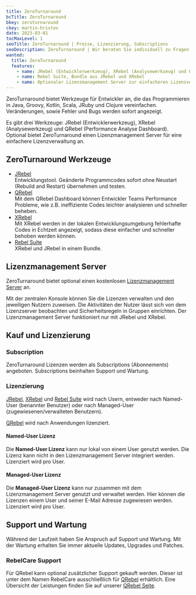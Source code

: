 ```yaml
---
title: ZeroTurnaround
bcTitle: ZeroTurnaround
bkey: zeroturnaround
ckey: martin-hristov
date: 2023-03-01
tocMaxLevel: 1
seoTitle: ZeroTurnaround | Preise, Lizenzierung, Subscriptions
seoDescription: ZeroTurnaround | Wir beraten Sie individuell zu Fragen bei Lizenzierung und Kosten.
wanted:
  title: ZeroTurnaround
  features:
    - name: JRebel (Entwicklerwerkzeug), XRebel (Analysewerkzeug) und QRebel (Performance Analyse Dashboard)
    - name: Rebel Suite, Bundle aus JRebel und XRebel
    - name: Optionaler Lizenzmanagement Server zur einfacheren Lizenzverwaltung
---
```




<Intro>

ZeroTurnaround bietet Werkzeuge für Entwickler an, die das Programmieren in Java, Groovy, Kotlin, Scala, JRuby und Clojure vereinfachen. Veränderungen, sowie Fehler und Bugs werden sofort angezeigt.

Es gibt drei Werkzeuge: JRebel (Entwicklerwerkzeug), XRebel (Analysewerkzeug) und QRebel (Performance Analyse Dashboard). Optional bietet ZeroTurnaround einen Lizenzmanagement Server für eine einfachere Lizenzverwaltung an.

</Intro>

<TOC />



## ZeroTurnaround Werkzeuge

<ArrowList>

- [JRebel](/hersteller/zeroturnaround/jrebel/) <br />
Entwicklungstool. Geänderte Programmcodes sofort ohne Neustart (Rebuild and Restart) übernehmen und testen.
- [QRebel](/hersteller/zeroturnaround/qrebel/) <br />
Mit dem QRebel Dashboard können Entwickler Teams Performance Probleme, wie z.B. ineffiziente Codes leichter analysieren und schneller beheben.
- [XRebel](/hersteller/zeroturnaround/xrebel/) <br />
Mit XRebel werden in der lokalen Entwicklungsumgebung fehlerhafte Codes in Echtzeit angezeigt, sodass diese einfacher und schneller behoben werden können.
- [Rebel Suite](/hersteller/zeroturnaround/rebel-suite/)  <br />
XRebel und JRebel in einem Bundle.

</ArrowList>

## Lizenzmanagement Server

ZeroTurnaround bietet optional einen kostenlosen [Lizenzmanagement Server](https://www.jrebel.com/products/licenses/on-premise) an.

Mit der zentralen Konsole können Sie die Lizenzen verwalten und den jeweiligen Nutzern zuweisen. Die Aktivitäten der Nutzer lässt sich von dem Lizenzserver beobachten und Sicherheitsregeln in Gruppen einrichten. Der Lizenzmanagement Server funktioniert nur mit JRebel und XRebel.

## Kauf und Lizenzierung

### Subscription

ZeroTurnaround Lizenzen werden als Subscriptions (Abonnements) angeboten. Subscriptions beinhalten Support und Wartung.

### Lizenzierung

[JRebel](/hersteller/zeroturnaround/jrebel/), [XRebel](/hersteller/zeroturnaround/xrebel/) und [Rebel Suite](/hersteller/zeroturnaround/rebel-suite/) wird nach Usern, entweder nach Named-User (benannter Benutzer) oder nach Managed-User (zugewiesenen/verwalteten Benutzern).

[QRebel](/hersteller/zeroturnaround/qrebel/) wird nach Anwendungen lizenziert.

#### Named-User Lizenz

Die **Named-User Lizenz** kann nur lokal von einem User genutzt werden. Die Lizenz kann nicht in den Lizenzmanagement Server integriert werden. Lizenziert wird pro User.


#### Managed-User Lizenz

Die **Managed-User Lizenz** kann nur zusammen mit dem Lizenzmanagement Server genutzt und verwaltet werden. Hier können die Lizenzen einem User und seiner E-Mail Adresse zugewiesen werden. Lizenziert wird pro User.

## Support und Wartung

Während der Laufzeit haben Sie Anspruch auf Support und Wartung. Mit der Wartung erhalten Sie immer aktuelle Updates, Upgrades und Patches.

### RebelCare Support

Für QRebel kann optional zusätzlicher Support gekauft werden. Dieser ist unter dem Namen RebelCare ausschließlich für [QRebel](/hersteller/zeroturnaround/qrebel/) erhältlich. Eine Übersicht der Leistungen finden Sie auf unserer [QRebel Seite](/hersteller/zeroturnaround/qrebel/#support).
